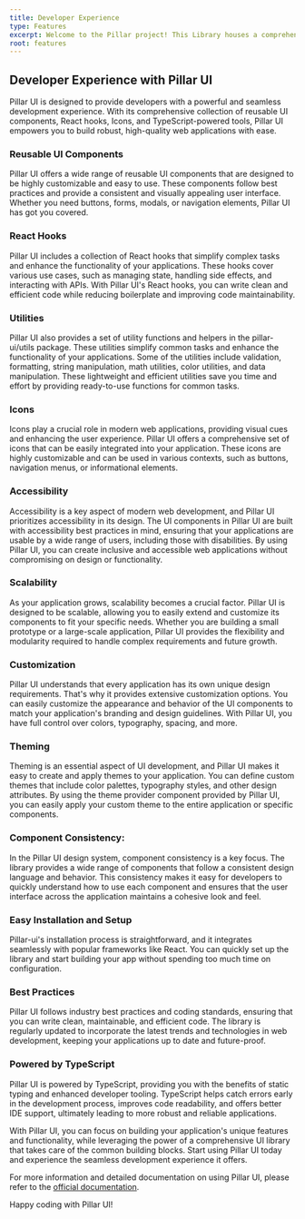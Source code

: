 ```yaml
---
title: Developer Experience
type: Features
excerpt: Welcome to the Pillar project! This Library houses a comprehensive collection of reusable UI components, React hooks, Icons, TypeScript-powered tools, and other resources designed to enhance modern web development. With a focus on accessibility, scalability, and best practices, Pillar streamlines the development process and empowers you to build robust, high-quality web applications.'
root: features
---
```


## Developer Experience with Pillar UI

Pillar UI is designed to provide developers with a powerful and seamless development experience. With its comprehensive collection of reusable UI components, React hooks, Icons, and TypeScript-powered tools, Pillar UI empowers you to build robust, high-quality web applications with ease.

### Reusable UI Components

Pillar UI offers a wide range of reusable UI components that are designed to be highly customizable and easy to use. These components follow best practices and provide a consistent and visually appealing user interface. Whether you need buttons, forms, modals, or navigation elements, Pillar UI has got you covered.

### React Hooks

Pillar UI includes a collection of React hooks that simplify complex tasks and enhance the functionality of your applications. These hooks cover various use cases, such as managing state, handling side effects, and interacting with APIs. With Pillar UI's React hooks, you can write clean and efficient code while reducing boilerplate and improving code maintainability.

### Utilities

Pillar UI also provides a set of utility functions and helpers in the pillar-ui/utils package. These utilities simplify common tasks and enhance the functionality of your applications. Some of the utilities include validation, formatting, string manipulation, math utilities, color utilities, and data manipulation. These lightweight and efficient utilities save you time and effort by providing ready-to-use functions for common tasks.

### Icons

Icons play a crucial role in modern web applications, providing visual cues and enhancing the user experience. Pillar UI offers a comprehensive set of icons that can be easily integrated into your application. These icons are highly customizable and can be used in various contexts, such as buttons, navigation menus, or informational elements.

### Accessibility

Accessibility is a key aspect of modern web development, and Pillar UI prioritizes accessibility in its design. The UI components in Pillar UI are built with accessibility best practices in mind, ensuring that your applications are usable by a wide range of users, including those with disabilities. By using Pillar UI, you can create inclusive and accessible web applications without compromising on design or functionality.

### Scalability

As your application grows, scalability becomes a crucial factor. Pillar UI is designed to be scalable, allowing you to easily extend and customize its components to fit your specific needs. Whether you are building a small prototype or a large-scale application, Pillar UI provides the flexibility and modularity required to handle complex requirements and future growth.

### Customization

Pillar UI understands that every application has its own unique design requirements. That's why it provides extensive customization options. You can easily customize the appearance and behavior of the UI components to match your application's branding and design guidelines. With Pillar UI, you have full control over colors, typography, spacing, and more.

### Theming

Theming is an essential aspect of UI development, and Pillar UI makes it easy to create and apply themes to your application. You can define custom themes that include color palettes, typography styles, and other design attributes. By using the theme provider component provided by Pillar UI, you can easily apply your custom theme to the entire application or specific components.

### Component Consistency:

In the Pillar UI design system, component consistency is a key focus. The library provides a wide range of components that follow a consistent design language and behavior. This consistency makes it easy for developers to quickly understand how to use each component and ensures that the user interface across the application maintains a cohesive look and feel.

### Easy Installation and Setup

Pillar-ui's installation process is straightforward, and it integrates seamlessly with popular frameworks like React. You can quickly set up the library and start building your app without spending too much time on configuration.

### Best Practices

Pillar UI follows industry best practices and coding standards, ensuring that you can write clean, maintainable, and efficient code. The library is regularly updated to incorporate the latest trends and technologies in web development, keeping your applications up to date and future-proof.

### Powered by TypeScript

Pillar UI is powered by TypeScript, providing you with the benefits of static typing and enhanced developer tooling. TypeScript helps catch errors early in the development process, improves code readability, and offers better IDE support, ultimately leading to more robust and reliable applications.

With Pillar UI, you can focus on building your application's unique features and functionality, while leveraging the power of a comprehensive UI library that takes care of the common building blocks. Start using Pillar UI today and experience the seamless development experience it offers.

For more information and detailed documentation on using Pillar UI, please refer to the [official documentation](https://pillar-ui.com/docs).

Happy coding with Pillar UI!
